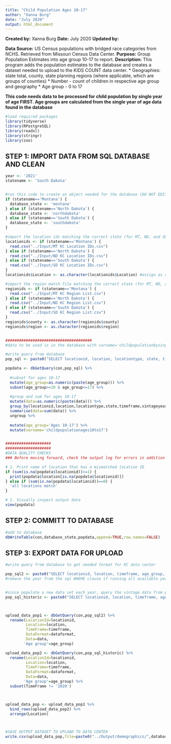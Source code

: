 ```yaml
---
title: "Child Population Ages 10-17"
author: "Xanna Burg"
date: "July 2020"
output: html_document
---
```


**Created by:** Xanna Burg
**Date:** July 2020
**Updated by:**

**Data Source:** US Census populations with bridged race categories from NCHS. Retrieved from Missouri Census Data Center.
**Purpose:** Group Population Estimates into age group 10-17 to report.
**Description:** This program adds the population estimates to the database and creates a dataset needed to upload to the KIDS COUNT data center.
* Geographies: state total, county, state planning regions (where applicable, which are groups of counties)
* Number - count of children in respective age group and geography
* Age group - 0 to 17


**This code needs data to be processed for child population by single year of age FIRST. Age groups are calculated from the single year of age data found in the database**

```r
#load required packages
library(tidyverse)
library(RPostgreSQL)
library(readxl)
library(stringr)
library(zoo)

```

## STEP 1: IMPORT DATA FROM SQL DATABASE AND CLEAN
```r
year <- '2021'
statename <- 'South Dakota'


#run this code to create an object needed for the database (DO NOT EDIT)
if (statename=='Montana') {
  database_state <- 'montana'
} else if (statename=='North Dakota') {
  database_state <- 'northdakota'
} else if (statename=='South Dakota') {
  database_state <- 'southdakota'
}

#import the location ids matching the correct state (for MT, ND, and SD; DO NOT EDIT)
locationids <- if (statename=='Montana') {
  read.csv("../Input/MT KC Location IDs.csv")
} else if (statename=='North Dakota') {
  read.csv("../Input/ND KC Location IDs.csv")
} else if (statename=='South Dakota') {
  read.csv("../Input/SD KC Location IDs.csv")
}
locationids$Location <- as.character(locationids$Location) #assign as character instead of factor for merging

#import the region match file matching the correct state (for MT, ND, and SD; DO NOT EDIT)
regionids <- if (statename=='Montana') {
  read.csv("../Input/MT KC Region List.csv")
} else if (statename=='North Dakota') {
  read.csv("../Input/ND KC Region List.csv") 
} else if (statename=='South Dakota') {
  read.csv("../Input/SD KC Region List.csv")
}
regionids$county <- as.character(regionids$county)
regionids$region <- as.character(regionids$region)


######################################
#data to be used is in the database with varname='childpopulationbysingleyearofage'

#write query from database 
pop_sql <- paste0("SELECT locationid, location, locationtype, state, timeframe, vintageyear, age_group, dataformat, data FROM ", database_state," WHERE vintageyear='",year,"' AND varname='childpopulationbysingleyearofage';")

popdata <- dbGetQuery(con,pop_sql) %>%
  
  #subset for ages 10-17
  mutate(age_group=as.numeric(paste(age_group))) %>%
  subset(age_group>=10 & age_group<=17) %>%
  
  #group and sum for ages 10-17
  mutate(data=as.numeric(paste(data))) %>%
  group_by(locationid,location,locationtype,state,timeframe,vintageyear,dataformat) %>%
  summarise(data=sum(data)) %>%
  ungroup %>%
  
  mutate(age_group='Ages 10-17') %>%
  mutate(varname='childpopulationages10to17')


####################
####################
#DATA QUALITY CHECKS
### Before moving forward, check the output log for errors in addition to checking specifically for these quality checks

# 1. Print name of location that has a mismatched location ID
if (sum(is.na(popdata$locationid))>=1) {
  print(popdata$location[is.na(popdata$locationid)])
} else if (sum(is.na(popdata$locationid))==0) {
  'all locations match'
}

# 2. Visually inspect output data
view(popdata)
```

## STEP 2: COMMITT TO DATABASE
```r
#add to database
dbWriteTable(con,database_state,popdata,append=TRUE,row.names=FALSE)
```

## STEP 3: EXPORT DATA FOR UPLOAD
```r
#write query from database to get needed format for KC data center

pop_sql2 <- paste0("SELECT locationid, location, timeframe, age_group, dataformat, data FROM ", database_state," WHERE vintageyear='",year,"' AND varname='childpopulationages10to17';")
#remove the year from the sql WHERE clause if running all available years


#since populate a new data set each year, query the vintage data from prior to most current decennial year
pop_sql_historic <- paste0("SELECT locationid, location, timeframe, age_group, dataformat, data FROM ", database_state," WHERE (vintageyear='2009' OR vintageyear='1999' OR vintageyear='2020') AND varname='childpopulationages10to17';")



upload_data_pop1 <- dbGetQuery(con,pop_sql2) %>%
  rename(LocationId=locationid,
         Location=location,
         TimeFrame=timeframe,
         DataFormat=dataformat,
         Data=data,
        'Age group'=age_group)

upload_data_pop2 <- dbGetQuery(con,pop_sql_historic) %>%
  rename(LocationId=locationid,
         Location=location,
         TimeFrame=timeframe,
         DataFormat=dataformat,
         Data=data,
        'Age group'=age_group) %>%
  subset(TimeFrame != '2020')



upload_data_pop <- upload_data_pop1 %>%
  bind_rows(upload_data_pop2) %>%
  arrange(Location)



#SAVE OUTPUT DATASET TO UPLOAD TO DATA CENTER
write.csv(upload_data_pop,file=paste0("../Output/demographics/",database_state,"_",year,"_childpopulationages10to17.csv"),row.names=FALSE)

```


